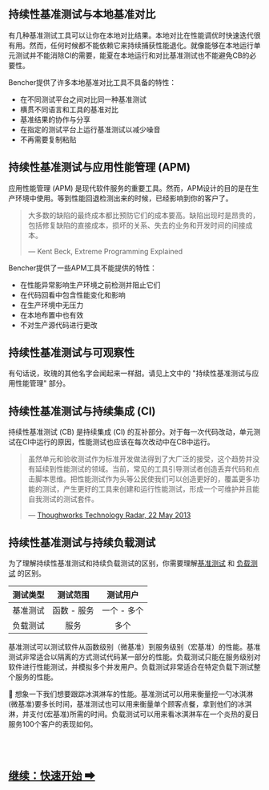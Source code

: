 ## 持续性基准测试与本地基准对比

有几种基准测试工具可以让你在本地对比结果。本地对比在性能调优时快速迭代很有用。然而，任何时候都不能依赖它来持续捕获性能退化。就像能够在本地运行单元测试并不能消除CI的需要，能夏在本地运行和对比基准测试也不能避免CB的必要性。

Bencher提供了许多本地基准对比工具不具备的特性：
- 在不同测试平台之间对比同一种基准测试
- 横贯不同语言和工具的基准对比
- 基准结果的协作与分享
- 在指定的测试平台上运行基准测试以减少噪音
- 不再需要复制粘贴

## 持续性基准测试与应用性能管理 (APM)

应用性能管理 (APM) 是现代软件服务的重要工具。然而，APM设计的目的是在生产环境中使用。等到性能回退检测出来的时候，已经影响到你的客户了。

> 大多数的缺陷的最终成本都比预防它们的成本要高。缺陷出现时是昂贵的，包括修复缺陷的直接成本，损坏的关系、失去的业务和开发时间的间接成本。
>
> — Kent Beck, Extreme Programming Explained

Bencher提供了一些APM工具不能提供的特性：
- 在性能异常影响生产环境之前检测并阻止它们
- 在代码回看中包含性能变化和影响
- 在生产环境中无压力
- 在本地布置中也有效
- 不对生产源代码进行更改

## 持续性基准测试与可观察性

有句话说，玫瑰的其他名字会闻起来一样甜。请见上文中的 "持续性基准测试与应用性能管理" 部分。

## 持续性基准测试与持续集成 (CI)

持续性基准测试 (CB) 是持续集成 (CI) 的互补部分。对于每一次代码改动，单元测试在CI中运行的原因，性能测试也应该在每次改动中在CB中运行。

> 虽然单元和验收测试作为标准开发做法得到了大广泛的接受，这个趋势并没有延续到性能测试的领域。当前，常见的工具引导测试者创造丢弃代码和点击脚本思维。把性能测试作为头等公民使我们可以创造更好的，覆盖更多功能的测试，产生更好的工具来创建和运行性能测试，形成一个可维护并且能自我测试的测试套件。
>
> — [Thoughworks Technology Radar, 22 May 2013](https://www.thoughtworks.com/en-us/radar/techniques/performance-testing-as-a-first-class-citizen)

## 持续性基准测试与持续负载测试

为了理解持续性基准测试和持续负载测试的区别，你需要理解[基准测试](https://en.wikipedia.org/wiki/Benchmark_(computing)) 和 [负载测试](https://en.wikipedia.org/wiki/Software_load_testing) 的区别。

| 测试类型 |  测试范围   |  测试用户   |
| :------: | :---------: | :---------: |
| 基准测试 | 函数 - 服务 | 一个 - 多个 |
| 负载测试 |    服务     |    多个     |

基准测试可以测试软件从函数级别（微基准）到服务级别（宏基准）的性能。基准测试非常适合以隔离的方式测试代码某一部分的性能。负载测试只能在服务级别对软件进行性能测试，并模拟多个并发用户。负载测试非常适合在特定负载下测试整个服务的性能。

🍦 想象一下我们想要跟踪冰淇淋车的性能。基准测试可以用来衡量挖一勺冰淇淋(微基准)要多长时间，基准测试也可以用来衡量单个顾客点餐，拿到他们的冰淇淋，并支付(宏基准)所需的时间。负载测试可以用来看冰淇淋车在一个炎热的夏日服务100个客户的表现如何。

<br/>
<br/>

<h2><a href="/docs/zh/tutorial/quick-start">继续：快速开始 ➡</a></h2>